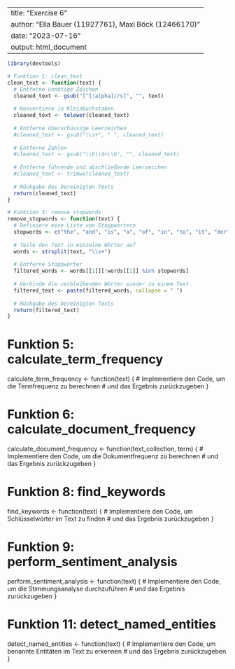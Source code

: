 
---
title: "Exercise 6"
author: "Ella Bauer (11927761), Maxi Böck (12466170)"
date: "2023-07-16"
output: html_document
---
```r
library(devtools)
```

```r
# Funktion 1: clean_text
clean_text <- function(text) {
  # Entferne unnötige Zeichen
  cleaned_text <- gsub("[^[:alpha]//s]", "", text)
  
  # Konvertiere in Kleinbuchstaben
  cleaned_text <- tolower(cleaned_text)
  
  # Entferne überschüssige Leerzeichen
  #cleaned_text <- gsub("\\s+", " ", cleaned_text)
  
  # Entferne Zahlen
  #cleaned_text <- gsub("\\b\\d+\\b", "", cleaned_text)
  
  # Entferne führende und abschließende Leerzeichen
  #cleaned_text <- trimws(cleaned_text)
  
  # Rückgabe des bereinigten Texts
  return(cleaned_text)
}

```



```r
# Funktion 3: remove_stopwords
remove_stopwords <- function(text) {
  # Definiere eine Liste von Stoppwörtern
  stopwords <- c("the", "and", "is", "a", "of", "in", "to", "it", "der", "die", "das", "und", "ist", "ein", "von", "in", "zu", "es")
  
  # Teile den Text in einzelne Wörter auf
  words <- strsplit(text, "\\s+")
  
  # Entferne Stoppwörter
  filtered_words <- words[[1]][!words[[1]] %in% stopwords]
  
  # Verbinde die verbleibenden Wörter wieder zu einem Text
  filtered_text <- paste(filtered_words, collapse = " ")
  
  # Rückgabe des bereinigten Texts
  return(filtered_text)
}

```







# Funktion 5: calculate_term_frequency
calculate_term_frequency <- function(text) {
  # Implementiere den Code, um die Termfrequenz zu berechnen
  # und das Ergebnis zurückzugeben
}

# Funktion 6: calculate_document_frequency
calculate_document_frequency <- function(text_collection, term) {
  # Implementiere den Code, um die Dokumentfrequenz zu berechnen
  # und das Ergebnis zurückzugeben
}

# Funktion 8: find_keywords
find_keywords <- function(text) {
  # Implementiere den Code, um Schlüsselwörter im Text zu finden
  # und das Ergebnis zurückzugeben
}

# Funktion 9: perform_sentiment_analysis
perform_sentiment_analysis <- function(text) {
  # Implementiere den Code, um die Stimmungsanalyse durchzuführen
  # und das Ergebnis zurückzugeben
}

# Funktion 11: detect_named_entities
detect_named_entities <- function(text) {
  # Implementiere den Code, um benannte Entitäten im Text zu erkennen
  # und das Ergebnis zurückzugeben
}


